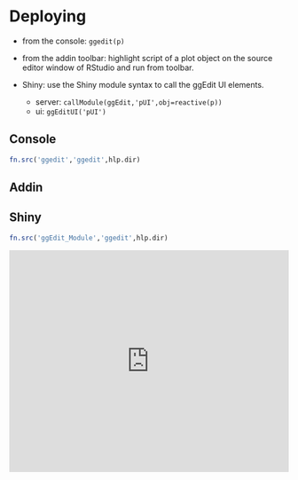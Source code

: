 # Deploying

  - from the console: `ggedit(p)`
    
  - from the addin toolbar: highlight script of a plot object on the source editor window of RStudio and run from toolbar.
    
  - Shiny: use the Shiny module syntax to call the ggEdit UI elements.
    - server: `callModule(ggEdit,'pUI',obj=reactive(p))`
    - ui: `ggEditUI('pUI')`
    
## Console
```r
fn.src('ggedit','ggedit',hlp.dir)
```

## Addin

## Shiny
```r
fn.src('ggEdit_Module','ggedit',hlp.dir)
```

<iframe width="100%" height="400" src="https://www.youtube.com/embed/pJ1kbd_OVwg" frameborder="0" allowfullscreen></iframe>